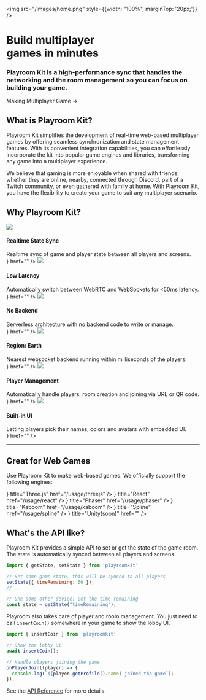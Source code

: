 
<img src="/images/home.png" style={{width: "100%", marginTop: '20px;'}} />
<div style={{textAlign: "center"}}>
<h1 style={{fontFamily: 'Russo One', fontWeight: 400, lineHeight: "92%", fontSize: "3rem", margin: "4rem 0rem"}}>Build multiplayer<br/> games in minutes</h1>
<h3 style={{marginBottom: "4rem"}}>
  <span style={{color: "rgba(115,115,115,var(--tw-text-opacity))"}}>Playroom Kit is a high-performance sync that </span><b>handles the networking and the room management </b><span style={{color: "rgba(115,115,115,var(--tw-text-opacity))"}}>so you can focus on building your game.</span>
</h3>

<Link className={styles.cta} href="/multiplayer">Making Multiplayer Game <span>→</span></Link>
</div>


<div style={{clear: "both"}}></div>

## What is Playroom Kit?

Playroom Kit simplifies the development of real-time web-based multiplayer games by offering seamless synchronization and state management features. With its convenient integration capabilities, you can effortlessly incorporate the kit into popular game engines and libraries, transforming any game into a multiplayer experience.

We believe that gaming is more enjoyable when shared with friends, whether they are online, nearby, connected through Discord, part of a Twitch community, or even gathered with family at home. With Playroom Kit, you have the flexibility to create your game to suit any multiplayer scenario.

## Why Playroom Kit?


<Cards>
  <Card
  	style={{border:"1px solid #8D6BED"}}
    title={<div><img src="/images/sync.png" style={{width: "32px", marginTop: '20px;'}}></img><h4>Realtime State Sync</h4><div style={{fontSize:"0.8em"}}>Realtime sync of game and player state between all players and screens.</div></div>}
    href=""
  />
   <Card
    style={{border:"1px solid #8D6BED"}}
    title={<div><img src="/images/latency.png" style={{width: "32px", marginTop: '20px;'}}></img><h4>Low Latency</h4><div style={{fontSize:"0.8em"}}>Automatically switch between WebRTC and WebSockets for &lt;50ms latency.</div></div>}
    href=""
  />
   <Card
    style={{border:"1px solid #8D6BED"}}
    title={<div><img src="/images/backend.png" style={{width: "32px", marginTop: '20px;'}}></img><h4>No Backend</h4><div style={{fontSize:"0.8em"}}>Serverless architecture with no backend code to write or manage.</div></div>}
    href=""
  />
  <Card
    style={{border:"1px solid #8D6BED"}}
    title={<div><img src="/images/earth.png" style={{width: "32px", marginTop: '20px;'}}></img><h4>Region: Earth</h4><div style={{fontSize:"0.8em"}}>Nearest websocket backend running within milliseconds of the players.</div></div>}
    href=""
  />
   <Card
    style={{border:"1px solid #8D6BED"}}
    title={<div><img src="/images/player.png" style={{width: "32px", marginTop: '20px;'}}></img><h4>Player Management</h4><div style={{fontSize:"0.8em"}}>Automatically handle players, room creation and joining via URL or QR code.</div></div>}
    href=""
  />
     <Card
    style={{border:"1px solid #8D6BED"}}
    title={<div><img src="/images/ui.png" style={{width: "32px", marginTop: '20px;'}}></img><h4>Built-in UI</h4><div style={{fontSize:"0.8em"}}>Letting players pick their names, colors and avatars with embedded UI.</div></div>}
    href=""
  />

</Cards>

-------------

## Great for Web Games

Use Playroom Kit to make web-based games. We officially support the following engines:

<Cards>
  <Card
    icon={<img src="/images/logos/threejs.svg" style={{width: "32px", marginTop: '20px;'}}></img>}
    title="Three.js"
    href="/usage/threejs"
  />
  <Card
    icon={ <img src="/images/logos/react.svg" style={{width: "32px", marginTop: '20px;'}}></img>}
    title="React"
    href="/usage/react"
  />
   <Card
    icon={ <img src="/images/logos/phaser.png" style={{width: "32px", marginTop: '20px;'}}></img>}
    title="Phaser"
    href="/usage/phaser"
  />
  <Card
    icon={ <img src="/images/logos/kaboom.png" style={{width: "32px", marginTop: '20px;'}}></img>}
    title="Kaboom"
    href="/usage/kaboom"
  />
  <Card
    icon={ <img src="/images/logos/spline.svg" style={{width: "32px", marginTop: '20px;'}}></img>}
    title="Spline"
    href="/usage/spline"
  />
  <Card
    icon={ <img src="/images/logos/unity.svg" style={{width: "32px", marginTop: '20px;'}}></img>}
    title="Unity(soon)"
    href=""
  />
</Cards>

## What's the API like?

Playroom Kit provides a simple API to set or get the state of the game room. The state is automatically synced between all players and screens.

```js
import { getState, setState } from 'playroomkit'

// Set some game state, this will be synced to all players
setState({ timeRemaining: 60 });
// ...

// One some other device: Get the time remaining
const state = getState("timeRemaining");
```

Playroom also takes care of player and room management. You just need to call `insertCoin()` somewhere in your game to show the lobby UI.

```js
import { insertCoin } from 'playroomkit'

// Show the lobby UI
await insertCoin();

// Handle players joining the game
onPlayerJoin((player) => {
  console.log(`${player.getProfile().name} joined the game`);
});
```

See the [API Reference](/apidocs) for more details.